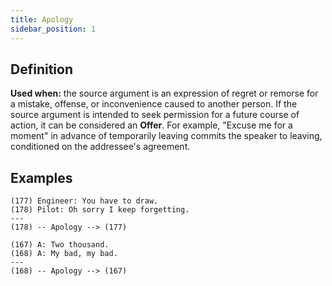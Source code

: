 ```yaml
---
title: Apology
sidebar_position: 1
---
```


## Definition

**Used when:** the source argument is an expression of regret or remorse for a mistake, offense, or inconvenience caused to another person.
If the source argument is intended to seek permission for a future course of action, it can be considered an **Offer**.
For example, "Excuse me for a moment" in advance of temporarily leaving commits the speaker to leaving, conditioned on the addressee's agreement.


## Examples

```
(177) Engineer: You have to draw.
(178) Pilot: Oh sorry I keep forgetting.
---
(178) -- Apology --> (177)
```

```
(167) A: Two thousand.
(168) A: My bad, my bad.
---
(168) -- Apology --> (167)
```
